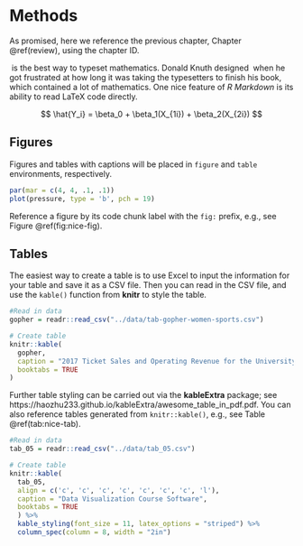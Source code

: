 # Methods

As promised, here we reference the previous chapter, Chapter \@ref(review), using the chapter ID.

\TeX\ is the best way to typeset mathematics.
Donald Knuth designed \TeX\ when he got frustrated at how long it was taking the typesetters to finish his book, which contained a lot of mathematics.
One nice feature of _R Markdown_ is its ability to read LaTeX code directly.

<!-- Unnumbered equation, use '$$' -->

$$
\hat{Y_i} = \beta_0 + \beta_1(X_{1i}) + \beta_2(X_{2i})
$$

<!-- To have a numbered equation, use the \begin{equation} and \end{equation} to embed your mathematics rather than '$$' -->

\begin{equation}
Y_i = \beta_0 + \beta_1(X_{1i}) + \beta_2(X_{2i}) + \epsilon_i
\end{equation}

## Figures

Figures and tables with captions will be placed in `figure` and `table` environments, respectively.

```r
par(mar = c(4, 4, .1, .1))
plot(pressure, type = 'b', pch = 19)
```

Reference a figure by its code chunk label with the `fig:` prefix, e.g., see Figure \@ref(fig:nice-fig). 

## Tables

The easiest way to create a table is to use Excel to input the information for your table and save it as a CSV file.
Then you can read in the CSV file, and use the `kable()` function from **knitr** to style the table.

```r
#Read in data
gopher = readr::read_csv("../data/tab-gopher-women-sports.csv")

# Create table
knitr::kable(
  gopher, 
  caption = "2017 Ticket Sales and Operating Revenue for the University of Minnesota Women's Athletic Teams",
  booktabs = TRUE
)
```

Further table styling can be carried out via the **kableExtra** package; see https://haozhu233.github.io/kableExtra/awesome_table_in_pdf.pdf.
You can also reference tables generated from `knitr::kable()`, e.g., see Table \@ref(tab:nice-tab).

```r
#Read in data
tab_05 = readr::read_csv("../data/tab_05.csv")

# Create table
knitr::kable(
  tab_05, 
  align = c('c', 'c', 'c', 'c', 'c', 'c', 'c', 'l'),
  caption = "Data Visualization Course Software",
  booktabs = TRUE
  ) %>%
  kable_styling(font_size = 11, latex_options = "striped") %>%
  column_spec(column = 8, width = "2in")
```


\clearpage

<!-- clearpage ends the page, and also dumps out all floats.
 Floats are things like tables and figures. It is useful to inlcude this at the end of each chapter. -->
